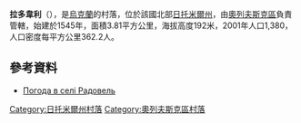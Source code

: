{{coord|51|8|56|N|27|50|8|E|scale:30000|display=title}}

'''拉多韋利'''（{{lang-uk|Радовель}}），是[[烏克蘭|烏克蘭]]的村落，位於該國北部[[日托米爾州|日托米爾州]]，由[[奧列夫斯克區|奧列夫斯克區]]負責管轄，始建於1545年，面積3.81平方公里，海拔高度192米，2001年人口1,380，人口密度每平方公里362.2人。

==參考資料== 
* [http://weather.in.ua/ua/zhitomirskaja/21991 Погода в селі Радовель] {{Wayback|url=http://weather.in.ua/ua/zhitomirskaja/21991 |date=20201126210208 }}

{{DEFAULTSORT:Радовель}}
[[Category:日托米爾州村落|Category:日托米爾州村落]]
[[Category:奧列夫斯克區村落|Category:奧列夫斯克區村落]]


{{Zhytomyr-geo-stub}}
